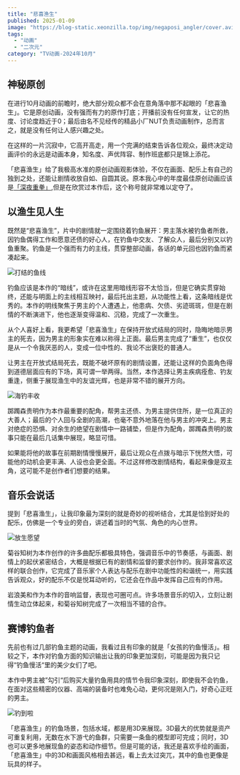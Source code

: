 ```yaml
---
title: "悲喜渔生"
published: 2025-01-09
image: "https://blog-static.xeonzilla.top/img/negaposi_angler/cover.avif"
tags:
  - "动画"
  - "二次元"
category: "TV动画-2024年10月"
---
```


## 神秘原创
在进行10月动画的前瞻时，绝大部分观众都不会在意角落中那不起眼的「悲喜渔生」。它是原创动画，没有强而有力的原作打底；开播前没有任何宣发，让它的热度、讨论度趋近于0；最后由名不见经传的精品小厂NUT负责动画制作，总而言之，就是没有任何让人感兴趣之处。

在这样的一片沉寂中，它高开高走，用一个完满的结束告诉各位观众，最终决定动画评价的永远是动画本身，知名度、声优阵容、制作班底都只是锦上添花。

「悲喜渔生」给了我极高水准的原创动画观影体验，不仅在画面、配乐上有自己的独到之处，还能让剧情收放自如、自圆其说。原本我心中的年度最佳原创动画应该是[「深夜重拳」](/posts/mayopan/),但是在欣赏过本作后，这个称号就非常难以定夺了。

## 以渔生见人生
既然是“悲喜渔生”，片中的剧情就一定围绕着钓鱼展开：男主落水被钓鱼者所救，因钓鱼偶得工作和愿意还债的好心人，在钓鱼中交友、了解众人，最后分别又以钓鱼重聚。钓鱼是一个强而有力的主线，贯穿整部动画，各话的单元回也因钓鱼而紧凑起来。

<Image src="https://blog-static.xeonzilla.top/img/negaposi_angler/01.avif" alt="打结的鱼线" format="avif" quality="high" inferSize />

钓鱼应该是本作的“暗线”，或许在这里用暗线形容不太恰当，但是它确实贯穿始终，还能与明面上的主线相互映衬，最后托出主题，从功能性上看，这条暗线是优秀的。本作的明线聚焦于男主的个人遭遇上，他患病、欠债、劣迹斑斑，但是在剧情的不断演进下，他也逐渐变得温和、沉稳，完成了一次重生。

从个人喜好上看，我更希望「悲喜渔生」在保持开放式结局的同时，隐晦地暗示男主的死去，因为男主的形象实在难以称得上正面。最后男主完成了“重生”，也仅仅是从一个令我厌恶的人，变成一位中性的、我论不出褒贬的普通人。

让男主在开放式结局死去，既能不破坏原有的剧情设置，还能让这样的负面角色得到道德层面应有的下场，真可谓一举两得。当然，本作选择让男主疾病痊愈、钓友重逢，侧重于展现渔生中的友谊光辉，也是非常不错的展开方向。

<Image src="https://blog-static.xeonzilla.top/img/negaposi_angler/02.avif" alt="海钓丰收" format="avif" quality="high" inferSize />

踯躅森贵明作为本作最重要的配角，帮男主还债、为男主提供住所，是一位真正的大善人；最后的个人回与全剧的高潮，也毫不意外地落在他与男主的冲突上。男主对绝症的恐惧、对余生的绝望在剧情中一路铺垫，但是作为配角，踯躅森贵明的故事只能在最后几话集中展现，略显可惜。

如果能将他的故事在前期剧情慢慢展开，最后让观众在点拨与暗示下恍然大悟，可能他的动机会更丰满、人设也会更全面。不过这样修改剧情结构，看起来像是双主角，这可能不是创作者们想要的结果。

## 音乐会说话
提到「悲喜渔生」，让我印象最为深刻的就是奇妙的视听结合，尤其是恰到好处的配乐，仿佛是一个专业的旁白，讲述着当时的气氛、角色的内心世界。

<Image src="https://blog-static.xeonzilla.top/img/negaposi_angler/03.avif" alt="放生愿望" format="avif" quality="high" inferSize />

菊谷知树为本作创作的许多曲配乐都极具特色，强调音乐中的节奏感，与画面、剧情上的起伏紧密结合，大概是根据已有的剧情和监督的要求创作的。我非常喜欢这样的联合创作，它完成了音乐家个人表达与配乐在剧中功能性的和谐统一，用实践告诉观众，好的配乐不仅是悦耳动听的，它还会在作品中发挥自己应有的作用。

岩浪美和作为本作的音响监督，表现也可圈可点。许多场景音乐的切入，立刻让剧情生动立体起来，和菊谷知树完成了一次相当不错的合作。

## 赛博钓鱼者
先前也有过几部钓鱼主题的动画，我看过且有印象的就是「女孩的钓鱼慢活」。相较之下，本作对钓鱼方面的知识输出让我的印象更加深刻，可能是因为我只记得“钓鱼慢活“里的美少女们了吧。

本作中男主被”勾引“后购买大量钓鱼用具的情节令我印象深刻，即使我不会钓鱼，在面对这些精密的仪器、高端的装备时也难免心动，更何况是刚入门，好奇心正旺的男主。

<Image src="https://blog-static.xeonzilla.top/img/negaposi_angler/04.avif" alt="钓到啦" format="avif" quality="high" inferSize />

「悲喜渔生」的钓鱼场景，包括水域，都是用3D来展现。3D最大的优势就是资产可重复利用，无数在水下游弋的鱼群，只需要一条鱼的模型即可完成；同时，3D也可以更多地展现鱼的姿态和动作细节。但是可能的话，我还是喜欢手绘的画面，「悲喜渔生」中的3D和画面风格相去甚远，看上去太过突兀，其中的鱼也更像是玩具的样子。


